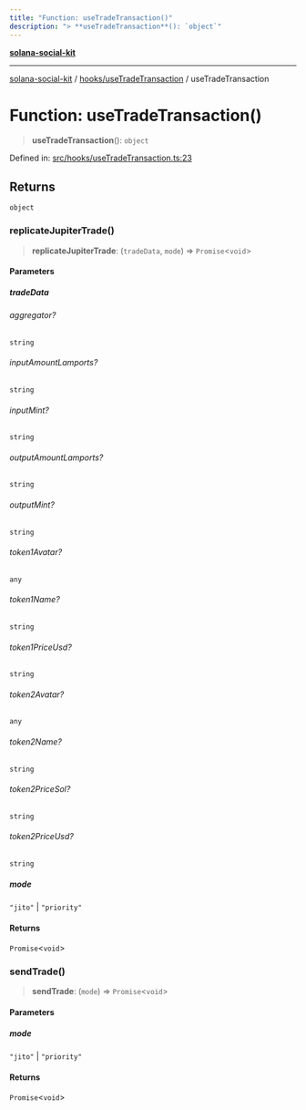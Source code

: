 ```yaml
---
title: "Function: useTradeTransaction()"
description: "> **useTradeTransaction**(): `object`"
---
```


[**solana-social-kit**](../../../README.mdx)

***

[solana-social-kit](../../../README.mdx) / [hooks/useTradeTransaction](../README.mdx) / useTradeTransaction

# Function: useTradeTransaction()

> **useTradeTransaction**(): `object`

Defined in: [src/hooks/useTradeTransaction.ts:23](https://github.com/SendArcade/solana-app-kit/blob/bd4b3556b8f469c27ebb06f4df65b3a36b43ba3b/src/hooks/useTradeTransaction.ts#L23)

## Returns

`object`

### replicateJupiterTrade()

> **replicateJupiterTrade**: (`tradeData`, `mode`) => `Promise`\<`void`\>

#### Parameters

##### tradeData

###### aggregator?

`string`

###### inputAmountLamports?

`string`

###### inputMint?

`string`

###### outputAmountLamports?

`string`

###### outputMint?

`string`

###### token1Avatar?

`any`

###### token1Name?

`string`

###### token1PriceUsd?

`string`

###### token2Avatar?

`any`

###### token2Name?

`string`

###### token2PriceSol?

`string`

###### token2PriceUsd?

`string`

##### mode

`"jito"` | `"priority"`

#### Returns

`Promise`\<`void`\>

### sendTrade()

> **sendTrade**: (`mode`) => `Promise`\<`void`\>

#### Parameters

##### mode

`"jito"` | `"priority"`

#### Returns

`Promise`\<`void`\>
